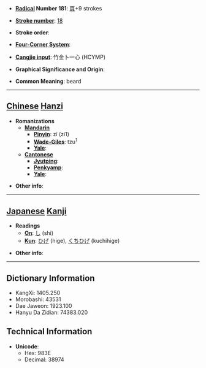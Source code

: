 * '''[[Wiktionary:Chinese radical index| Radical]] Number 181''': [[Wiktionary:Chinese radical index 頁|頁]]+9 strokes

* '''[[Wiktionary:Chinese total strokes index|Stroke number]]''': [[Wiktionary:Chinese total strokes index 18|18]]

* '''Stroke order''': 

* '''[[Wiktionary:Chinese four corner index|Four-Corner System]]''': 

* '''[[Wiktionary:Chinese Cangjie index|Cangjie input]]''': 竹金卜一心 (HCYMP)

* '''Graphical Significance and Origin''': 

* '''Common Meaning''': beard

----

== [[Chinese]] [[Hanzi]] ==

* '''Romanizations'''
** '''[[Mandarin]]'''
*** '''[[Pinyin]]''': zī (zi1)
*** '''[[Wade-Giles]]''': tzu<sup>1</sup>
*** '''[[Yale]]''': 
** '''[[Cantonese]]'''
*** '''[[Jyutping]]''':
*** '''[[Penkyamp]]''': 
*** '''[[Yale]]''': 

* '''Other info''': 

----

== [[Japanese]] [[Kanji]] ==

* '''Readings'''
** '''[[On]]''': [[し]] (shi)
** '''[[Kun]]''': [[ひげ]] (hige), [[くちひげ]] (kuchihige)

* '''Other info''':  

----

== Dictionary Information ==

* KangXi: 1405.250
* Morobashi: 43531
* Dae Jaweon: 1923.100
* Hanyu Da Zidian: 74383.020

== Technical Information ==

* '''Unicode''':
** Hex: 983E
** Decimal: 38974